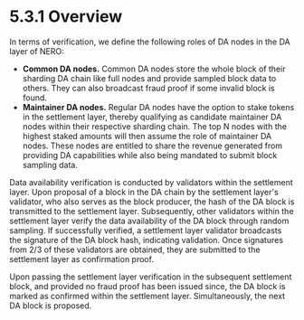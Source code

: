 # 5.3.1 Overview

In terms of verification, we define the following roles of DA nodes in the DA layer of NERO:
* **Common DA nodes.** Common DA nodes store the whole block of their sharding DA chain like full nodes and provide sampled block data to others. They can also broadcast fraud proof if some invalid block is found.
* **Maintainer DA nodes.** Regular DA nodes have the option to stake tokens in the settlement layer, thereby qualifying as candidate maintainer DA nodes within their respective sharding chain. The top N nodes with the highest staked amounts will then assume the role of maintainer DA nodes. These nodes are entitled to share the revenue generated from providing DA capabilities while also being mandated to submit block sampling data.

Data availability verification is conducted by validators within the settlement layer. Upon proposal of a block in the DA chain by the settlement layer's validator, who also serves as the block producer, the hash of the DA block is transmitted to the settlement layer. Subsequently, other validators within the settlement layer verify the data availability of the DA block through random sampling. If successfully verified, a settlement layer validator broadcasts the signature of the DA block hash, indicating validation. Once signatures from 2/3 of these validators are obtained, they are submitted to the settlement layer as confirmation proof.

Upon passing the settlement layer verification in the subsequent settlement block, and provided no fraud proof has been issued since, the DA block is marked as confirmed within the settlement layer. Simultaneously, the next DA block is proposed.